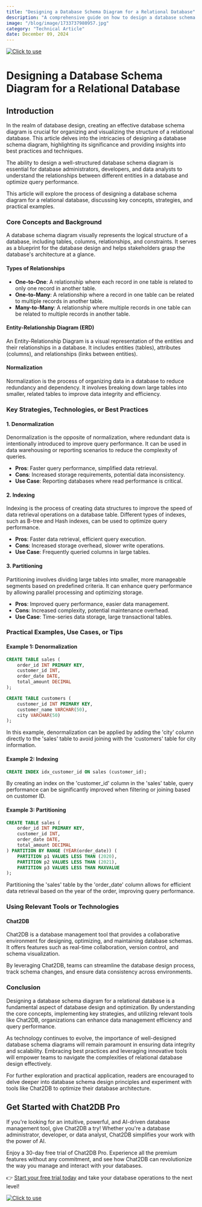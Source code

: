 ```yaml
---
title: "Designing a Database Schema Diagram for a Relational Database"
description: "A comprehensive guide on how to design a database schema diagram for a relational database, covering key concepts, strategies, and practical examples."
image: "/blog/image/1733737980957.jpg"
category: "Technical Article"
date: December 09, 2024
---
```

[![Click to use](/image/blog/bg/chat2db1.png)](https://app.chat2db.ai/)
# Designing a Database Schema Diagram for a Relational Database


<Authors date="December 09, 2024">
  <Author name="Rowan Hill" link="https://chat2db.ai" />
</Authors>

## Introduction

In the realm of database design, creating an effective database schema diagram is crucial for organizing and visualizing the structure of a relational database. This article delves into the intricacies of designing a database schema diagram, highlighting its significance and providing insights into best practices and techniques.

The ability to design a well-structured database schema diagram is essential for database administrators, developers, and data analysts to understand the relationships between different entities in a database and optimize query performance.

This article will explore the process of designing a database schema diagram for a relational database, discussing key concepts, strategies, and practical examples.

### Core Concepts and Background

A database schema diagram visually represents the logical structure of a database, including tables, columns, relationships, and constraints. It serves as a blueprint for the database design and helps stakeholders grasp the database's architecture at a glance.

#### Types of Relationships

- **One-to-One**: A relationship where each record in one table is related to only one record in another table.
- **One-to-Many**: A relationship where a record in one table can be related to multiple records in another table.
- **Many-to-Many**: A relationship where multiple records in one table can be related to multiple records in another table.

#### Entity-Relationship Diagram (ERD)

An Entity-Relationship Diagram is a visual representation of the entities and their relationships in a database. It includes entities (tables), attributes (columns), and relationships (links between entities).

#### Normalization

Normalization is the process of organizing data in a database to reduce redundancy and dependency. It involves breaking down large tables into smaller, related tables to improve data integrity and efficiency.

### Key Strategies, Technologies, or Best Practices

#### 1. Denormalization

Denormalization is the opposite of normalization, where redundant data is intentionally introduced to improve query performance. It can be used in data warehousing or reporting scenarios to reduce the complexity of queries.

- **Pros**: Faster query performance, simplified data retrieval.
- **Cons**: Increased storage requirements, potential data inconsistency.
- **Use Case**: Reporting databases where read performance is critical.

#### 2. Indexing

Indexing is the process of creating data structures to improve the speed of data retrieval operations on a database table. Different types of indexes, such as B-tree and Hash indexes, can be used to optimize query performance.

- **Pros**: Faster data retrieval, efficient query execution.
- **Cons**: Increased storage overhead, slower write operations.
- **Use Case**: Frequently queried columns in large tables.

#### 3. Partitioning

Partitioning involves dividing large tables into smaller, more manageable segments based on predefined criteria. It can enhance query performance by allowing parallel processing and optimizing storage.

- **Pros**: Improved query performance, easier data management.
- **Cons**: Increased complexity, potential maintenance overhead.
- **Use Case**: Time-series data storage, large transactional tables.

### Practical Examples, Use Cases, or Tips

#### Example 1: Denormalization

```sql
CREATE TABLE sales (
    order_id INT PRIMARY KEY,
    customer_id INT,
    order_date DATE,
    total_amount DECIMAL
);

CREATE TABLE customers (
    customer_id INT PRIMARY KEY,
    customer_name VARCHAR(50),
    city VARCHAR(50)
);
```

In this example, denormalization can be applied by adding the 'city' column directly to the 'sales' table to avoid joining with the 'customers' table for city information.

#### Example 2: Indexing

```sql
CREATE INDEX idx_customer_id ON sales (customer_id);
```

By creating an index on the 'customer_id' column in the 'sales' table, query performance can be significantly improved when filtering or joining based on customer ID.

#### Example 3: Partitioning

```sql
CREATE TABLE sales (
    order_id INT PRIMARY KEY,
    customer_id INT,
    order_date DATE,
    total_amount DECIMAL
) PARTITION BY RANGE (YEAR(order_date)) (
    PARTITION p1 VALUES LESS THAN (2020),
    PARTITION p2 VALUES LESS THAN (2021),
    PARTITION p3 VALUES LESS THAN MAXVALUE
);
```

Partitioning the 'sales' table by the 'order_date' column allows for efficient data retrieval based on the year of the order, improving query performance.

### Using Relevant Tools or Technologies

#### Chat2DB

Chat2DB is a database management tool that provides a collaborative environment for designing, optimizing, and maintaining database schemas. It offers features such as real-time collaboration, version control, and schema visualization.

By leveraging Chat2DB, teams can streamline the database design process, track schema changes, and ensure data consistency across environments.

### Conclusion

Designing a database schema diagram for a relational database is a fundamental aspect of database design and optimization. By understanding the core concepts, implementing key strategies, and utilizing relevant tools like Chat2DB, organizations can enhance data management efficiency and query performance.

As technology continues to evolve, the importance of well-designed database schema diagrams will remain paramount in ensuring data integrity and scalability. Embracing best practices and leveraging innovative tools will empower teams to navigate the complexities of relational database design effectively.

For further exploration and practical application, readers are encouraged to delve deeper into database schema design principles and experiment with tools like Chat2DB to optimize their database architecture.

## Get Started with Chat2DB Pro

If you're looking for an intuitive, powerful, and AI-driven database management tool, give Chat2DB a try! Whether you're a database administrator, developer, or data analyst, Chat2DB simplifies your work with the power of AI.

Enjoy a 30-day free trial of Chat2DB Pro. Experience all the premium features without any commitment, and see how Chat2DB can revolutionize the way you manage and interact with your databases.

👉 [Start your free trial today](https://app.chat2db.ai/) and take your database operations to the next level!

[![Click to use](/image/blog/bg/chat2db.jpg)](https://app.chat2db.ai/)
